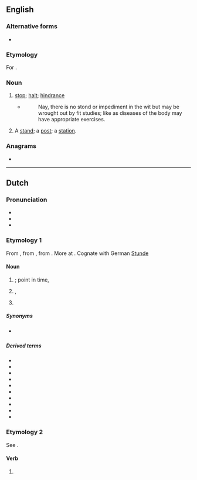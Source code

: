 ==English==

===Alternative forms===
* {{l|en|stound}}

===Etymology===
For {{m|en|stand}}.

===Noun===
{{en-noun}}

# {{lb|en|obsolete}} [[stop]]; [[halt]]; [[hindrance]]
#* {{RQ:Bacon Of Studies}}
#*:Nay, there is no stond or impediment in the wit but may be wrought out by fit studies; like as diseases of the body may have appropriate exercises.
# {{lb|en|obsolete}} A [[stand]]; a [[post]]; a [[station]].
#: {{rfquotek|en|Edmund Spenser}}

{{Webster 1913}}

===Anagrams===
* {{anagrams|en|a=dnost|don't's|don'ts}}

----

==Dutch==

===Pronunciation===
* {{IPA|nl|/stɔnt/}}
* {{hyphenation|nl|stond}}
* {{rhyme|nl|ɔnt}}

===Etymology 1===
From {{inh|nl|dum|stonde}}, from {{inh|nl|odt|stunda||time, while}}, from {{inh|nl|gem-pro|*stundō||time, while}}. More at {{l|en|stound}}. Cognate with German [[Stunde]]

====Noun====
{{nl-noun|f|-en|stondje}}

# {{l|en|time}}; point in time, {{l|en|moment}}
# {{l|en|age}}, {{l|en|epoch}}
# {{l|en|hour}}

=====Synonyms=====
* {{sense|chronology}} {{l|nl|uur}}

=====Derived terms=====
* {{l|nl|aanstonds}}
* {{l|nl|avondstond}}
* {{l|nl|doodsstond}}
* {{l|nl|kortstondig}}
* {{l|nl|middagstond}}
* {{l|nl|morgenstond}}
* {{l|nl|noenestond}}
* {{l|nl|ochtendstond}}
* {{l|nl|schemerstond}}
* {{l|nl|terstond}}

===Etymology 2===
See {{m|nl|staan}}.

====Verb====
{{head|nl|verb form}}

# {{nl-verb form of|n=sg|t=past|staan}}
